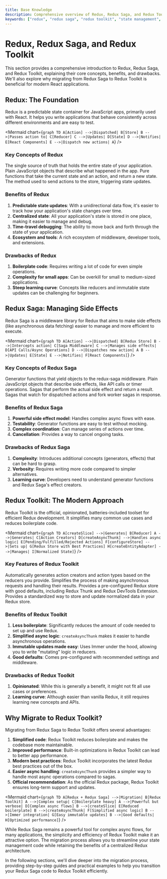 ```yaml
---
title: Base Knowledge
description: Comprehensive overview of Redux, Redux Saga, and Redux Toolkit, including their benefits, drawbacks, and reasons for migration from Redux Saga to Redux Toolkit.
keywords: ["redux", "redux saga", "redux toolkit", "state management", "react"]
---
```


# Redux, Redux Saga, and Redux Toolkit

This section provides a comprehensive introduction to Redux, Redux Saga, and Redux Toolkit, explaining their core concepts, benefits, and drawbacks. We'll also explore why migrating from Redux Saga to Redux Toolkit is beneficial for modern React applications.

## Redux: The Foundation

Redux is a predictable state container for JavaScript apps, primarily used with React. It helps you write applications that behave consistently across different environments and are easy to test.

<Mermaid chart={`
graph TD
    A[Action] -->|Dispatched| B[Store]
    B -->|Passes action to| C[Reducer]
    C -->|Updates| D[State]
    D -->|Notifies| E[React Components]
    E -->|Dispatch new actions| A
`} />

### Key Concepts of Redux

<Step>
  <StepItem title="Store">
    The single source of truth that holds the entire state of your application.
  </StepItem>
  <StepItem title="Actions">
    Plain JavaScript objects that describe what happened in the app.
  </StepItem>
  <StepItem title="Reducers">
    Pure functions that take the current state and an action, and return a new state.
  </StepItem>
  <StepItem title="Dispatch">
    The method used to send actions to the store, triggering state updates.
  </StepItem>
</Step>

### Benefits of Redux

1. **Predictable state updates**: With a unidirectional data flow, it's easier to track how your application's state changes over time.
2. **Centralized state**: All your application's state is stored in one place, making it easier to manage and debug.
3. **Time-travel debugging**: The ability to move back and forth through the state of your application.
4. **Ecosystem and tools**: A rich ecosystem of middleware, developer tools, and extensions.

### Drawbacks of Redux

1. **Boilerplate code**: Requires writing a lot of code for even simple operations.
2. **Complexity for small apps**: Can be overkill for small to medium-sized applications.
3. **Steep learning curve**: Concepts like reducers and immutable state updates can be challenging for beginners.

## Redux Saga: Managing Side Effects

Redux Saga is a middleware library for Redux that aims to make side effects (like asynchronous data fetching) easier to manage and more efficient to execute.

<Mermaid chart={`
graph TD
    A[Action] -->|Dispatched| B[Redux Store]
    B -->|Intercepts action| C[Saga Middleware]
    C -->|Manages side effects| D[API Calls/Async Operations]
    D -->|Dispatches new action| A
    B -->|Updates| E[State]
    E -->|Notifies| F[React Components]
`} />

### Key Concepts of Redux Saga

<Step>
  <StepItem title="Sagas">
    Generator functions that yield objects to the redux-saga middleware.
  </StepItem>
  <StepItem title="Effects">
    Plain JavaScript objects that describe side effects, like API calls or timer operations.
  </StepItem>
  <StepItem title="Workers">
    Sagas that perform the actual side effect and return a result.
  </StepItem>
  <StepItem title="Watchers">
    Sagas that watch for dispatched actions and fork worker sagas in response.
  </StepItem>
</Step>

### Benefits of Redux Saga

1. **Powerful side effect model**: Handles complex async flows with ease.
2. **Testability**: Generator functions are easy to test without mocking.
3. **Complex coordination**: Can manage series of actions over time.
4. **Cancellation**: Provides a way to cancel ongoing tasks.

### Drawbacks of Redux Saga

1. **Complexity**: Introduces additional concepts (generators, effects) that can be hard to grasp.
2. **Verbosity**: Requires writing more code compared to simpler alternatives.
3. **Learning curve**: Developers need to understand generator functions and Redux Saga's effect creators.

## Redux Toolkit: The Modern Approach

Redux Toolkit is the official, opinionated, batteries-included toolset for efficient Redux development. It simplifies many common use cases and reduces boilerplate code.

<Mermaid chart={`
graph TD
    A[createSlice] -->|Generates| B[Reducer]
    A -->|Generates| C[Action Creators]
    D[createAsyncThunk] -->|Handles async logic| E[Pending/Fulfilled/Rejected Actions]
    F[configureStore] -->|Sets up| G[Redux Store with Best Practices]
    H[createEntityAdapter] -->|Manages| I[Normalized State]
`} />

### Key Features of Redux Toolkit

<Step>
  <StepItem title="createSlice">
    Automatically generates action creators and action types based on the reducers you provide.
  </StepItem>
  <StepItem title="createAsyncThunk">
    Simplifies the process of making asynchronous requests and handling their results.
  </StepItem>
  <StepItem title="configureStore">
    Provides a pre-configured Redux store with good defaults, including Redux Thunk and Redux DevTools Extension.
  </StepItem>
  <StepItem title="createEntityAdapter">
    Provides a standardized way to store and update normalized data in your Redux store.
  </StepItem>
</Step>

### Benefits of Redux Toolkit

1. **Less boilerplate**: Significantly reduces the amount of code needed to set up and use Redux.
2. **Simplified async logic**: `createAsyncThunk` makes it easier to handle asynchronous operations.
3. **Immutable updates made easy**: Uses Immer under the hood, allowing you to write "mutating" logic in reducers.
4. **Good defaults**: Comes pre-configured with recommended settings and middleware.

### Drawbacks of Redux Toolkit

1. **Opinionated**: While this is generally a benefit, it might not fit all use cases or preferences.
2. **Learning curve**: Although easier than vanilla Redux, it still requires learning new concepts and APIs.

## Why Migrate to Redux Toolkit?

Migrating from Redux Saga to Redux Toolkit offers several advantages:

1. **Simplified code**: Redux Toolkit reduces boilerplate and makes the codebase more maintainable.
2. **Improved performance**: Built-in optimizations in Redux Toolkit can lead to better app performance.
3. **Modern best practices**: Redux Toolkit incorporates the latest Redux best practices out of the box.
4. **Easier async handling**: `createAsyncThunk` provides a simpler way to handle most async operations compared to sagas.
5. **Official recommendation**: As the official Redux package, Redux Toolkit ensures long-term support and updates.

<Mermaid chart={`
graph TD
    A[Redux + Redux Saga] -->|Migration| B[Redux Toolkit]
    A -->|Complex setup| C[Boilerplate heavy]
    A -->|Powerful but verbose| D[Complex async flows]
    B -->|createSlice| E[Reduced boilerplate]
    B -->|createAsyncThunk| F[Simplified async logic]
    B -->|Immer integration| G[Easy immutable updates]
    B -->|Good defaults| H[Optimized performance]
`} />

While Redux Saga remains a powerful tool for complex async flows, for many applications, the simplicity and efficiency of Redux Toolkit make it an attractive option. The migration process allows you to streamline your state management code while retaining the benefits of a centralized Redux architecture.

In the following sections, we'll dive deeper into the migration process, providing step-by-step guides and practical examples to help you transition your Redux Saga code to Redux Toolkit efficiently.
